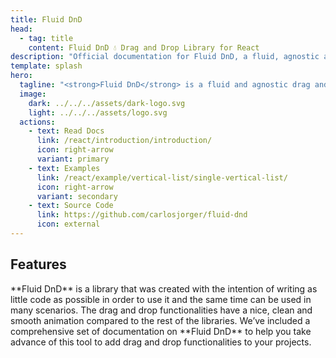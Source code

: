 ```yaml
---
title: Fluid DnD
head:
  - tag: title
    content: Fluid DnD 💧 Drag and Drop Library for React
description: "Official documentation for Fluid DnD, a fluid, agnostic and versatil drag and drop library for lists with current support for React 3 and Svelte."
template: splash
hero:
  tagline: "<strong>Fluid DnD</strong> is a fluid and agnostic drag and drop solution for lists, full animated. With current support for React 3 and Svelte."
  image:
    dark: ../../../assets/dark-logo.svg
    light: ../../../assets/logo.svg
  actions:
    - text: Read Docs
      link: /react/introduction/introduction/
      icon: right-arrow
      variant: primary
    - text: Examples
      link: /react/example/vertical-list/single-vertical-list/
      icon: right-arrow
      variant: secondary
    - text: Source Code
      link: https://github.com/carlosjorger/fluid-dnd
      icon: external
---
```




## Features

<CardGrid>
  <Card title="Easy and flexible" icon="pen">
    **Fluid DnD** is a library that was created with the intention of
    writing as little code as possible in order to use it and the same time can
    be used in many scenarios.
  </Card>
  <Card title="Clean and animated" icon="rocket">
    The drag and drop functionalities have a nice, clean and smooth animation
    compared to the rest of the libraries.
  </Card>
  <Card title="Fully Documented" icon="open-book">
    We’ve included a comprehensive set of documentation on **Fluid DnD** to
    help you take advance of this tool to add drag and drop functionalities to
    your projects.
  </Card>
</CardGrid>

